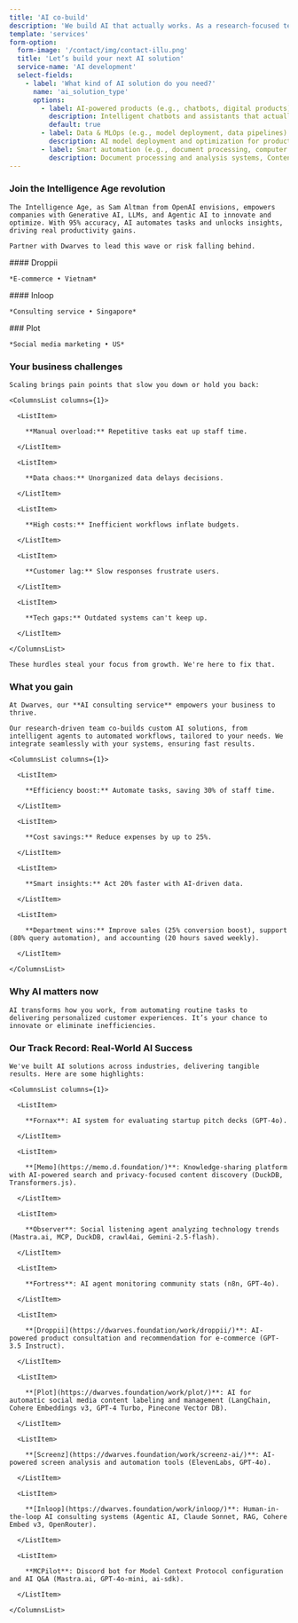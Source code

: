 ```yaml
---
title: 'AI co-build'
description: 'We build AI that actually works. As a research-focused tech consultancy, we focus on creating AI solutions that solve real business problems, not just flashy demos that fall apart in production.' 
template: 'services'
form-option:
  form-image: '/contact/img/contact-illu.png'
  title: 'Let’s build your next AI solution'
  service-name: 'AI development'
  select-fields:
    - label: 'What kind of AI solution do you need?'
      name: 'ai_solution_type'
      options:
        - label: AI-powered products (e.g., chatbots, digital products)
          description: Intelligent chatbots and assistants that actually help users, AI-powered digital products that enhance user experiences, Custom AI platforms designed for specific industry needs, Agentic systems that can reason and take actions.
          default: true
        - label: Data & MLOps (e.g., model deployment, data pipelines)
          description: AI model deployment and optimization for production environments, Data pipelines that feed your AI systems reliably, MLOps and LLMOps for efficient model development and deployment, AI integration with existing systems and workflows.
        - label: Smart automation (e.g., document processing, computer vision)
          description: Document processing and analysis systems, Content generation and curation tools, Automated decision-making systems, Computer vision applications for real-world problems.
---
```


<Hero
  title="AI co-build"
  description="We build AI that actually works. As a research-focused tech consultancy, we focus on creating AI solutions that solve real business problems, not just flashy demos that fall apart in production."
  ctaText="Let's talk"
  ctaLink="#contact"
/> 

<Section>

  ### Join the Intelligence Age revolution

  <ParagraphBlock>

    The Intelligence Age, as Sam Altman from OpenAI envisions, empowers companies with Generative AI, LLMs, and Agentic AI to innovate and optimize. With 95% accuracy, AI automates tasks and unlocks insights, driving real productivity gains. 
    
    Partner with Dwarves to lead this wave or risk falling behind.

  </ParagraphBlock>

</Section>

<Section className="!pt-0">
<Flex className="flex-col md:flex-row" gap="2xl">
  <Project featured customBackgroundColor="#FDA900" background="light" href="/work/droppii" image="/images/work/logo/droppii-landingpage.webp" imageAlt="Droppii logo">
    #### Droppii

    *E-commerce • Vietnam*

  </Project>

  <Project featured customBackgroundColor="#091A73" background="dark" work="true" href="/work/inloop" image="/images/work/logo/inloop-landingpage.webp" imageAlt="Inloop logo">
    #### Inloop

    *Consulting service • Singapore*

  </Project>

  <Project colored customBackgroundColor="#800531" background="dark" image="/images/work/logo/plot-landingpage.webp" imageAlt="Plot logo" href="/work/plot">
    ### Plot

    *Social media marketing • US*

  </Project>
</Flex>
</Section>

<Section>

  ### Your business challenges

  <ParagraphBlock>

    Scaling brings pain points that slow you down or hold you back:

    <ColumnsList columns={1}>

      <ListItem>

        **Manual overload:** Repetitive tasks eat up staff time.

      </ListItem>

      <ListItem>

        **Data chaos:** Unorganized data delays decisions.

      </ListItem>

      <ListItem>

        **High costs:** Inefficient workflows inflate budgets.

      </ListItem>

      <ListItem>

        **Customer lag:** Slow responses frustrate users.

      </ListItem>

      <ListItem>

        **Tech gaps:** Outdated systems can't keep up.

      </ListItem>

    </ColumnsList>

    These hurdles steal your focus from growth. We're here to fix that.

  </ParagraphBlock>

</Section>


<Section>

  ### What you gain

  <ParagraphBlock>

    At Dwarves, our **AI consulting service** empowers your business to thrive.

    Our research-driven team co-builds custom AI solutions, from intelligent agents to automated workflows, tailored to your needs. We integrate seamlessly with your systems, ensuring fast results.

    <ColumnsList columns={1}>

      <ListItem>

        **Efficiency boost:** Automate tasks, saving 30% of staff time.

      </ListItem>

      <ListItem>

        **Cost savings:** Reduce expenses by up to 25%.

      </ListItem>

      <ListItem>

        **Smart insights:** Act 20% faster with AI-driven data.

      </ListItem>

      <ListItem>

        **Department wins:** Improve sales (25% conversion boost), support (80% query automation), and accounting (20 hours saved weekly).

      </ListItem>

    </ColumnsList>

  </ParagraphBlock>

</Section>

<Section>

  ### Why AI matters now

  <ParagraphBlock>

    AI transforms how you work, from automating routine tasks to delivering personalized customer experiences. It’s your chance to innovate or eliminate inefficiencies.

  </ParagraphBlock>

</Section>

<Section>

  ### Our Track Record: Real-World AI Success

  <ParagraphBlock>

    We've built AI solutions across industries, delivering tangible results. Here are some highlights:

    <ColumnsList columns={1}>

      <ListItem>

        **Fornax**: AI system for evaluating startup pitch decks (GPT-4o).

      </ListItem>

      <ListItem>

        **[Memo](https://memo.d.foundation/)**: Knowledge-sharing platform with AI-powered search and privacy-focused content discovery (DuckDB, Transformers.js).

      </ListItem>

      <ListItem>

        **Observer**: Social listening agent analyzing technology trends (Mastra.ai, MCP, DuckDB, crawl4ai, Gemini-2.5-flash).

      </ListItem>

      <ListItem>

        **Fortress**: AI agent monitoring community stats (n8n, GPT-4o).

      </ListItem>

      <ListItem>

        **[Droppii](https://dwarves.foundation/work/droppii/)**: AI-powered product consultation and recommendation for e-commerce (GPT-3.5 Instruct).

      </ListItem>

      <ListItem>

        **[Plot](https://dwarves.foundation/work/plot/)**: AI for automatic social media content labeling and management (LangChain, Cohere Embeddings v3, GPT-4 Turbo, Pinecone Vector DB).

      </ListItem>

      <ListItem>

        **[Screenz](https://dwarves.foundation/work/screenz-ai/)**: AI-powered screen analysis and automation tools (ElevenLabs, GPT-4o).

      </ListItem>

      <ListItem>

        **[Inloop](https://dwarves.foundation/work/inloop/)**: Human-in-the-loop AI consulting systems (Agentic AI, Claude Sonnet, RAG, Cohere Embed v3, OpenRouter).

      </ListItem>

      <ListItem>

        **MCPilot**: Discord bot for Model Context Protocol configuration and AI Q&A (Mastra.ai, GPT-4o-mini, ai-sdk).

      </ListItem>

    </ColumnsList>

  </ParagraphBlock>

</Section>
